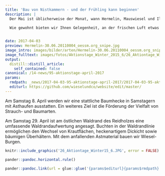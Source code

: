 ```yaml
---
title: 'Bau von Nistkammern - und der Frühling kann beginnen'
description: |
  Der Mai ist üblicherweise der Monat, wann Hermelin, Mauswiesel und Iltis Jungen zur Welt bringen. Entsprechend wollen wir den April noch zum Bau von Nistkammern und Deckungen nutzen.  

  Wie gewohnt bieten wir Ihnen Gelegenheit, an der frischen Luft etwas sinnvolles für die Naturwerte zu unternehmen. Die ganze Familie ist eingeladen zu erfreulichen Bekanntschaften, Lernerlebnissen und Taten. Natürlich offerieren wir währschafte Zwischenverpflegung ab Hof.      
  

date: 2017-04-03
preview: Hermelin-30.06.20110004_oessm.org_snipe.jpg
image_intro: images/bilder/arten/Hermelin-30.06.20110004_oessm.org_snipe.jpg
image_fulltext: images/fotos/Aktionstage_Winter_2015_6/26_Aktiontage_Winter15_6.JPG
output:
  distill::distill_article:
    self_contained: false
canonical: /14-news/95-aktionstage-april-2017
params:
  rmdpath: _news/2017-04-03-95-aktionstage-april-2017/2017-04-03-95-aktionstage-april-2017.Rmd
  editurl: https://github.com/wieselundco/website/edit/master/
---
```

Am Samstag 8. April werden wir eine stattliche Baumhecke in Samstagern mit Asthaufen ausstatten. Ein weiteres Ziel ist die Förderung der Vielfalt von Strauch- und Baumarten.  

Am Samstag 29. April ist am östlichen Waldrand des Reidholzes eine umfassende Waldrandaufwertung angesagt. Buchten in der Waldrandlinie ermöglichen den Wechsel von Krautflächen, heckenartigem Dickicht sowie bäumigen Überhältern. Mit dem anfallenden Astmaterial bauen wir Wiesel-Burgen.  


```r
knitr::include_graphics('26_Aktiontage_Winter15_6.JPG', error = FALSE) #images/fotos/Aktionstage_Winter_2015_6/26_Aktiontage_Winter15_6.JPG
```



```r
pander::pandoc.horizontal.rule()

pander::pandoc.link(url = glue::glue('{params$editurl}{params$rmdpath}'),text = 'Artikel bearbeiten')
```

<!--http://wieselundco.ch/14-news/95-aktionstage-april-2017-->
